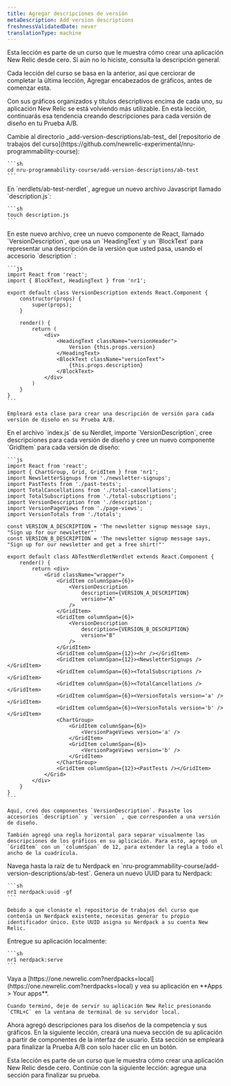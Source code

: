 ```yaml
---
title: Agregar descripciones de versión
metaDescription: Add version descriptions
freshnessValidatedDate: never
translationType: machine
---
```


<Callout variant="tip">
  Esta lección es parte de un curso que le muestra cómo crear una aplicación New Relic desde cero. Si aún no lo hiciste, consulta la descripción general.

  Cada lección del curso se basa en la anterior, así que cerciorar de completar la última lección, Agregar encabezados de gráficos, antes de comenzar esta.
</Callout>

Con sus gráficos organizados y títulos descriptivos encima de cada uno, su aplicación New Relic se está volviendo más utilizable. En esta lección, continuarás esa tendencia creando descripciones para cada versión de diseño en tu Prueba A/B.

<Steps>
  <Step>
    Cambie al directorio _add-version-descriptions/ab-test_ del [repositorio de trabajos del curso](https://github.com/newrelic-experimental/nru-programmability-course):

    ```sh
    cd nru-programmability-course/add-version-descriptions/ab-test
    ```
  </Step>

  <Step>
    En `nerdlets/ab-test-nerdlet`, agregue un nuevo archivo Javascript llamado `description.js`:

    ```sh
    touch description.js
    ```
  </Step>

  <Step>
    En este nuevo archivo, cree un nuevo componente de React, llamado `VersionDescription`, que usa un `HeadingText` y un `BlockText` para representar una descripción de la versión que usted pasa, usando el accesorio `description` :

    ```js
    import React from 'react';
    import { BlockText, HeadingText } from 'nr1';

    export default class VersionDescription extends React.Component {
        constructor(props) {
            super(props);
        }

        render() {
            return (
                <div>
                    <HeadingText className="versionHeader">
                        Version {this.props.version}
                    </HeadingText>
                    <BlockText className="versionText">
                        {this.props.description}
                    </BlockText>
                </div>
            )
        }
    }
    ```

    Empleará esta clase para crear una descripción de versión para cada versión de diseño en su Prueba A/B.
  </Step>

  <Step>
    En el archivo `index.js` de su Nerdlet, importe `VersionDescription`, cree descripciones para cada versión de diseño y cree un nuevo componente `GridItem` para cada versión de diseño:

    ```js
    import React from 'react';
    import { ChartGroup, Grid, GridItem } from 'nr1';
    import NewsletterSignups from './newsletter-signups';
    import PastTests from './past-tests';
    import TotalCancellations from './total-cancellations';
    import TotalSubscriptions from './total-subscriptions';
    import VersionDescription from './description';
    import VersionPageViews from './page-views';
    import VersionTotals from './totals';

    const VERSION_A_DESCRIPTION = 'The newsletter signup message says, "Sign up for our newsletter"'
    const VERSION_B_DESCRIPTION = 'The newsletter signup message says, "Sign up for our newsletter and get a free shirt!"'

    export default class AbTestNerdletNerdlet extends React.Component {
        render() {
            return <div>
                <Grid className="wrapper">
                    <GridItem columnSpan={6}>
                        <VersionDescription
                            description={VERSION_A_DESCRIPTION}
                            version="A"
                        />
                    </GridItem>
                    <GridItem columnSpan={6}>
                        <VersionDescription
                            description={VERSION_B_DESCRIPTION}
                            version="B"
                        />
                    </GridItem>
                    <GridItem columnSpan={12}><hr /></GridItem>
                    <GridItem columnSpan={12}><NewsletterSignups /></GridItem>
                    <GridItem columnSpan={6}><TotalSubscriptions /></GridItem>
                    <GridItem columnSpan={6}><TotalCancellations /></GridItem>
                    <GridItem columnSpan={6}><VersionTotals version='a' /></GridItem>
                    <GridItem columnSpan={6}><VersionTotals version='b' /></GridItem>
                    <ChartGroup>
                        <GridItem columnSpan={6}>
                            <VersionPageViews version='a' />
                        </GridItem>
                        <GridItem columnSpan={6}>
                            <VersionPageViews version='b' />
                        </GridItem>
                    </ChartGroup>
                    <GridItem columnSpan={12}><PastTests /></GridItem>
                </Grid>
            </div>
        }
    }
    ```

    Aquí, creó dos componentes `VersionDescription`. Pasaste los accesorios `description` y `version` , que corresponden a una versión de diseño.

    También agregó una regla horizontal para separar visualmente las descripciones de los gráficos en su aplicación. Para esto, agregó un `GridItem` con un `columnSpan` de 12, para extender la regla a todo el ancho de la cuadrícula.
  </Step>

  <Step>
    Navega hasta la raíz de tu Nerdpack en `nru-programmability-course/add-version-descriptions/ab-test`.
  </Step>

  <Step>
    Genera un nuevo UUID para tu Nerdpack:

    ```sh
    nr1 nerdpack:uuid -gf
    ```

    Debido a que clonaste el repositorio de trabajos del curso que contenía un Nerdpack existente, necesitas generar tu propio identificador único. Este UUID asigna su Nerdpack a su cuenta New Relic.
  </Step>

  <Step>
    Entregue su aplicación localmente:

    ```sh
    nr1 nerdpack:serve
    ```
  </Step>

  <Step>
    Vaya a [https://one.newrelic.com?nerdpacks=local](https://one.newrelic.com?nerdpacks=local) y vea su aplicación en **Apps > Your apps**.

    Cuando terminó, deje de servir su aplicación New Relic presionando `CTRL+C` en la ventana de terminal de su servidor local.
  </Step>
</Steps>

Ahora agregó descripciones para los diseños de la competencia y sus gráficos. En la siguiente lección, creará una nueva sección de su aplicación a partir de componentes de la interfaz de usuario. Esta sección se empleará para finalizar la Prueba A/B con solo hacer clic en un botón.

<Callout variant="course">
  Esta lección es parte de un curso que le muestra cómo crear una aplicación New Relic desde cero. Continúe con la siguiente lección: agregue una sección para finalizar su prueba.
</Callout>
